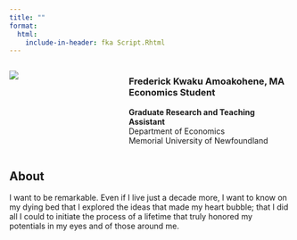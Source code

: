 ```yaml
---
title: ""
format:
  html: 
    include-in-header: fka Script.Rhtml
---
```


:::::: columns
:::: {.column width="40%"}
::: round-image
![](photo.jpg)
:::
::::

::: {.column width="60%"}
### Frederick Kwaku Amoakohene, MA Economics Student

**Graduate Research and Teaching Assistant**\
Department of Economics\
Memorial University of Newfoundland
:::
::::::

## About

I want to be remarkable. Even if I live just a decade more, I want to know on my dying bed that I explored the ideas that made my heart bubble; that I did all I could to initiate the process of a lifetime that truly honored my potentials in my eyes and of those around me.
